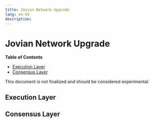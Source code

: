```yaml
---
title: Jovian Network Upgrade
lang: en-US
description: 
---
```


# Jovian Network Upgrade

<!-- START doctoc generated TOC please keep comment here to allow auto update -->
<!-- DON'T EDIT THIS SECTION, INSTEAD RE-RUN doctoc TO UPDATE -->
**Table of Contents**

- [Execution Layer](#execution-layer)
- [Consensus Layer](#consensus-layer)

<!-- END doctoc generated TOC please keep comment here to allow auto update -->

This document is not finalized and should be considered experimental.

## Execution Layer

## Consensus Layer
